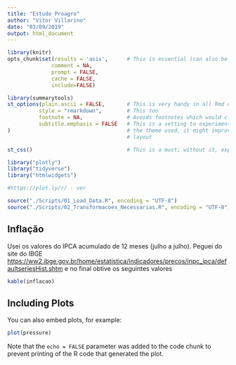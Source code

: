 ```yaml
---
title: "Estudo Proagro"
author: "Vitor Villarino"
date: "03/09/2019"
output: html_document
---
```


```r
library(knitr)
opts_chunk$set(results = 'asis',      # This is essential (can also be set at the chunk-level)
              comment = NA,
              prompt = FALSE,
              cache = FALSE,
              include=FALSE)

library(summarytools)
st_options(plain.ascii = FALSE,       # This is very handy in all Rmd documents
          style = "rmarkdown",        # This too
          footnote = NA,              # Avoids footnotes which would clutter the results
          subtitle.emphasis = FALSE   # This is a setting to experiment with - according to
)                                     # the theme used, it might improve the headings'
                                      # layout

st_css()                              # This is a must; without it, expect odd layout
```

```r
library("plotly")
library("tidyverse")
library("htmlwidgets")

#https://plot.ly/r/ - ver
```


```r
source("./Scripts/01_Load_Data.R", encoding = "UTF-8")
source("./Scripts/02_Transformacoes_Necessarias.R", encoding = "UTF-8")
```


## Inflação

Usei os valores do IPCA acumulado de 12 meses (julho a julho). Peguei do site do IBGE  <https://ww2.ibge.gov.br/home/estatistica/indicadores/precos/inpc_ipca/defaultseriesHist.shtm> e no final obtive os seguintes valores

```r
kable(inflacao)
```








## Including Plots

You can also embed plots, for example:

```r
plot(pressure)
```

Note that the `echo = FALSE` parameter was added to the code chunk to prevent printing of the R code that generated the plot.
